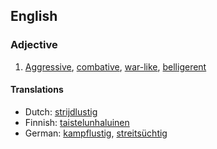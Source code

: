 ==English==
===Adjective===
#[[aggressive|Aggressive]], [[combative]], [[war-like]], [[belligerent]]

====Translations====
{{top}}
*Dutch: [[strijdlustig]]
*Finnish: [[taistelunhaluinen]]
*German: [[kampflustig]], [[streitsüchtig]]
{{mid}}
{{bottom}}